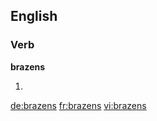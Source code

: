 ==English==

===Verb===
'''brazens'''

# {{en-third-person singular of|brazen}}

[[de:brazens]]
[[fr:brazens]]
[[vi:brazens]]
